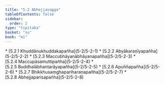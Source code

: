```yaml
---
title: "5.2 Abhejjavagga"
tableOfContents: false
sidebar:
  order: 2
type: "tipitaka"
basket: "su"
book: "mi"
---
```



<DynamicBreadcrumb />



<TableOfContents book="mi" section="5.2">
* [5.2.1 Khuddānukhuddakapañha](5-2/5-2-1)
* [5.2.2 Abyākaraṇīyapañha](5-2/5-2-2)
* [5.2.3 Maccubhāyanābhāyanapañha](5-2/5-2-3)
* [5.2.4 Maccupāsamuttipañha](5-2/5-2-4)
* [5.2.5 Buddhalābhantarāyapañha](5-2/5-2-5)
* [5.2.6 Apuññapañha](5-2/5-2-6)
* [5.2.7 Bhikkhusaṃghapariharaṇapañha](5-2/5-2-7)
* [5.2.8 Abhejjaparisapañha](5-2/5-2-8)
</TableOfContents>